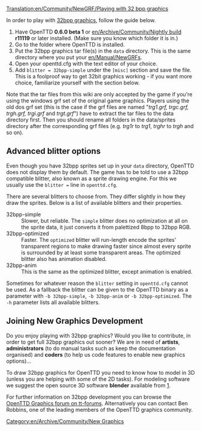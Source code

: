 [[Translation:en/Community/NewGRF/Playing with 32 bpp graphics]]
{{en/Nightly}}

In order to play with [[en/Archive/Old 32bpp/List of downloadable 32 bpp tars|32bpp graphics]], follow the guide below.

# Have OpenTTD '''0.6.0 beta 1''' or [[en/Archive/Community/Nightly build]] '''r11119''' or later installed. (Make sure you know which folder it is in.)
# Go to the folder where OpenTTD is installed.
# Put the 32bpp graphics tar file(s) in the <code>data</code> directory. This is the same directory where you put your [[en/Manual/NewGRF]]s.
# Open your openttd.cfg with the text editor of your choice.
# Add <code>blitter = 32bpp-simple</code> under the <code>[misc]</code> section and save the file. This is a foolproof way to get 32bit graphics working - if you want more choice, familiarize yourself with the section below.


Note that the tar files from this wiki are only accepted by the game if you're using the windows grf set of the original game graphics. Players using the old dos grf set (this is the case if the grf files are named "''trg1.grf, trgc.grf, trgh.grf, trgi.grf'' and ''trgt.grf''") have to extract the tar files to the data directory first. Then you should rename all folders in the data/sprites directory after the corresponding grf files (e.g. ''trg1r'' to ''trg1'', ''trghr'' to ''trgh'' and so on).
==Advanced blitter options==

Even though you have 32bpp sprites set up in your <code>data</code> directory, OpenTTD does not display them by default. The game has to be told to use a 32bpp compatible blitter, also known as a sprite drawing engine. For this we usually use the <code>blitter =</code> line in <code>openttd.cfg</code>.
    
There are several blitters to choose from. They differ slightly in how they draw the sprites. Below is a list of available blitters and their properties.

;32bpp-simple
:Slower, but reliable. The <code>simple</code> blitter does no optimization at all on the sprite data, it just converts it from palettized 8bpp to 32bpp RGB.
;32bpp-optimized
:Faster. The <code>optimized</code> blitter will run-length encode the sprites' transparent regions to make drawing faster since almost every sprite is surrounded by at least some transparent areas. The optimized blitter also has animation disabled.
;32bpp-anim
:This is the same as the optimized blitter, except animation is enabled.

Sometimes for whatever reason the <code>blitter</code> setting in <code>openttd.cfg</code> cannot be used. As a fallback the blitter can be given to the OpenTTD binary as a parameter with <code>-b 32bpp-simple</code>, <code>-b 32bpp-anim</code> or <code>-b 32bpp-optimized</code>. The <code>-h</code> parameter lists all available blitters.

==Joining New Graphics Development==

Do you enjoy playing with 32bpp graphics? Would you like to contribute, in order to get full 32bpp graphics out sooner? We are in need of '''artists''', '''administrators''' (to do manual tasks such as keep the documentation organised) and '''coders''' (to help us code features to enable new graphics options)...

To draw 32bpp graphics for OpenTTD you need to know how to model in 3D (unless you are helping with some of the 2D tasks). For modeling software we suggest the open source 3D software '''blender''' available from [http://blender.org].

For further information on 32bpp development you can browse the [http://www.tt-forums.net/viewforum.php?f=36 OpenTTD Graphics forum on tt-forums]. Alternatively you can contact Ben Robbins, one of the leading members of the OpenTTD graphics community.

[[Category:en/Archive/Community/New Graphics]]